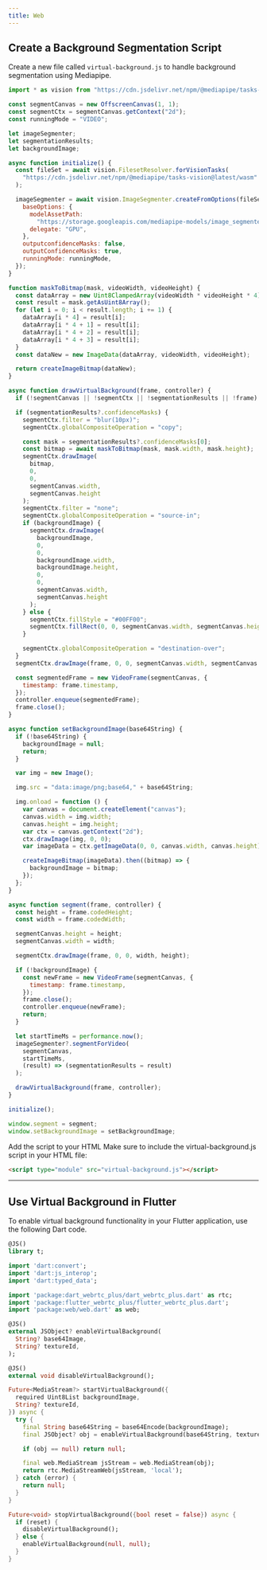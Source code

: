 ```yaml
---
title: Web
---
```


## Create a Background Segmentation Script

Create a new file called `virtual-background.js` to handle background segmentation using Mediapipe.

```js
import * as vision from "https://cdn.jsdelivr.net/npm/@mediapipe/tasks-vision/vision_bundle.js";

const segmentCanvas = new OffscreenCanvas(1, 1);
const segmentCtx = segmentCanvas.getContext("2d");
const runningMode = "VIDEO";

let imageSegmenter;
let segmentationResults;
let backgroundImage;

async function initialize() {
  const fileSet = await vision.FilesetResolver.forVisionTasks(
    "https://cdn.jsdelivr.net/npm/@mediapipe/tasks-vision@latest/wasm"
  );

  imageSegmenter = await vision.ImageSegmenter.createFromOptions(fileSet, {
    baseOptions: {
      modelAssetPath:
        "https://storage.googleapis.com/mediapipe-models/image_segmenter/selfie_multiclass_256x256/float32/1/selfie_multiclass_256x256.tflite",
      delegate: "GPU",
    },
    outputconfidenceMasks: false,
    outputConfidenceMasks: true,
    runningMode: runningMode,
  });
}

function maskToBitmap(mask, videoWidth, videoHeight) {
  const dataArray = new Uint8ClampedArray(videoWidth * videoHeight * 4);
  const result = mask.getAsUint8Array();
  for (let i = 0; i < result.length; i += 1) {
    dataArray[i * 4] = result[i];
    dataArray[i * 4 + 1] = result[i];
    dataArray[i * 4 + 2] = result[i];
    dataArray[i * 4 + 3] = result[i];
  }
  const dataNew = new ImageData(dataArray, videoWidth, videoHeight);

  return createImageBitmap(dataNew);
}

async function drawVirtualBackground(frame, controller) {
  if (!segmentCanvas || !segmentCtx || !segmentationResults || !frame) return;

  if (segmentationResults?.confidenceMasks) {
    segmentCtx.filter = "blur(10px)";
    segmentCtx.globalCompositeOperation = "copy";

    const mask = segmentationResults?.confidenceMasks[0];
    const bitmap = await maskToBitmap(mask, mask.width, mask.height);
    segmentCtx.drawImage(
      bitmap,
      0,
      0,
      segmentCanvas.width,
      segmentCanvas.height
    );
    segmentCtx.filter = "none";
    segmentCtx.globalCompositeOperation = "source-in";
    if (backgroundImage) {
      segmentCtx.drawImage(
        backgroundImage,
        0,
        0,
        backgroundImage.width,
        backgroundImage.height,
        0,
        0,
        segmentCanvas.width,
        segmentCanvas.height
      );
    } else {
      segmentCtx.fillStyle = "#00FF00";
      segmentCtx.fillRect(0, 0, segmentCanvas.width, segmentCanvas.height);
    }

    segmentCtx.globalCompositeOperation = "destination-over";
  }
  segmentCtx.drawImage(frame, 0, 0, segmentCanvas.width, segmentCanvas.height);

  const segmentedFrame = new VideoFrame(segmentCanvas, {
    timestamp: frame.timestamp,
  });
  controller.enqueue(segmentedFrame);
  frame.close();
}

async function setBackgroundImage(base64String) {
  if (!base64String) {
    backgroundImage = null;
    return;
  }

  var img = new Image();

  img.src = "data:image/png;base64," + base64String;

  img.onload = function () {
    var canvas = document.createElement("canvas");
    canvas.width = img.width;
    canvas.height = img.height;
    var ctx = canvas.getContext("2d");
    ctx.drawImage(img, 0, 0);
    var imageData = ctx.getImageData(0, 0, canvas.width, canvas.height);

    createImageBitmap(imageData).then((bitmap) => {
      backgroundImage = bitmap;
    });
  };
}

async function segment(frame, controller) {
  const height = frame.codedHeight;
  const width = frame.codedWidth;

  segmentCanvas.height = height;
  segmentCanvas.width = width;

  segmentCtx.drawImage(frame, 0, 0, width, height);

  if (!backgroundImage) {
    const newFrame = new VideoFrame(segmentCanvas, {
      timestamp: frame.timestamp,
    });
    frame.close();
    controller.enqueue(newFrame);
    return;
  }

  let startTimeMs = performance.now();
  imageSegmenter?.segmentForVideo(
    segmentCanvas,
    startTimeMs,
    (result) => (segmentationResults = result)
  );

  drawVirtualBackground(frame, controller);
}

initialize();

window.segment = segment;
window.setBackgroundImage = setBackgroundImage;
```

Add the script to your HTML
Make sure to include the virtual-background.js script in your HTML file:

```html
<script type="module" src="virtual-background.js"></script>
```

---

## Use Virtual Background in Flutter

To enable virtual background functionality in your Flutter application, use the following Dart code.

```dart
@JS()
library t;

import 'dart:convert';
import 'dart:js_interop';
import 'dart:typed_data';

import 'package:dart_webrtc_plus/dart_webrtc_plus.dart' as rtc;
import 'package:flutter_webrtc_plus/flutter_webrtc_plus.dart';
import 'package:web/web.dart' as web;

@JS()
external JSObject? enableVirtualBackground(
  String? base64Image,
  String? textureId,
);

@JS()
external void disableVirtualBackground();

Future<MediaStream?> startVirtualBackground({
  required Uint8List backgroundImage,
  String? textureId,
}) async {
  try {
    final String base64String = base64Encode(backgroundImage);
    final JSObject? obj = enableVirtualBackground(base64String, textureId);

    if (obj == null) return null;

    final web.MediaStream jsStream = web.MediaStream(obj);
    return rtc.MediaStreamWeb(jsStream, 'local');
  } catch (error) {
    return null;
  }
}

Future<void> stopVirtualBackground({bool reset = false}) async {
  if (reset) {
    disableVirtualBackground();
  } else {
    enableVirtualBackground(null, null);
  }
}
```